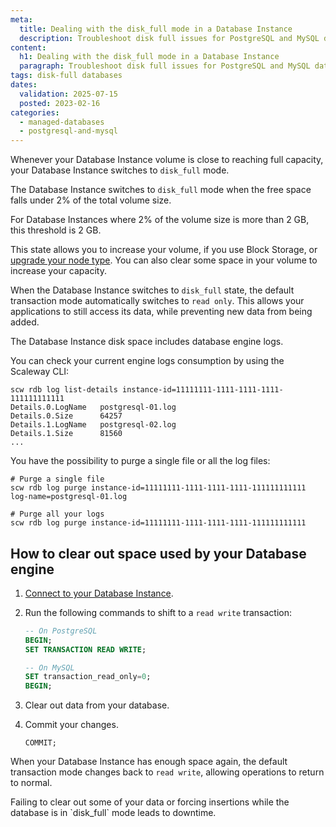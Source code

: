 ```yaml
---
meta:
  title: Dealing with the disk_full mode in a Database Instance
  description: Troubleshoot disk full issues for PostgreSQL and MySQL databases.
content:
  h1: Dealing with the disk_full mode in a Database Instance
  paragraph: Troubleshoot disk full issues for PostgreSQL and MySQL databases.
tags: disk-full databases
dates:
  validation: 2025-07-15
  posted: 2023-02-16
categories:
  - managed-databases
  - postgresql-and-mysql
---
```


Whenever your Database Instance volume is close to reaching full capacity, your Database Instance switches to `disk_full` mode.

The Database Instance switches to `disk_full` mode when the free space falls under 2% of the total volume size.

For Database Instances where 2% of the volume size is more than 2 GB, this threshold is 2 GB.

This state allows you to increase your volume, if you use Block Storage, or [upgrade your node type](/managed-databases-for-postgresql-and-mysql/how-to/upgrade-a-database/). You can also clear some space in your volume to increase your capacity.

When the Database Instance switches to `disk_full` state, the default transaction mode automatically switches to `read only`. This allows your applications to still access its data, while preventing new data from being added.

<Message type="important">
  The Database Instance disk space includes database engine logs.
</Message>

You can check your current engine logs consumption by using the Scaleway CLI:

```
scw rdb log list-details instance-id=11111111-1111-1111-1111-111111111111
Details.0.LogName   postgresql-01.log
Details.0.Size      64257
Details.1.LogName   postgresql-02.log
Details.1.Size      81560
...
```

You have the possibility to purge a single file or all the log files:

```
# Purge a single file
scw rdb log purge instance-id=11111111-1111-1111-1111-111111111111 log-name=postgresql-01.log

# Purge all your logs
scw rdb log purge instance-id=11111111-1111-1111-1111-111111111111
```

## How to clear out space used by your Database engine

1. [Connect to your Database Instance](/managed-databases-for-postgresql-and-mysql/how-to/connect-database-instance/).
2. Run the following commands to shift to a `read write` transaction:
    ```sql
    -- On PostgreSQL
    BEGIN;
    SET TRANSACTION READ WRITE;
    ```

    ```sql
    -- On MySQL
    SET transaction_read_only=0;
    BEGIN;
    ```
3. Clear out data from your database.
4. Commit your changes.
    ```
    COMMIT;
    ```

When your Database Instance has enough space again, the default transaction mode changes back to `read write`, allowing operations to return to normal.

<Message type="important">
  Failing to clear out some of your data or forcing insertions while the database is in `disk_full` mode leads to downtime.
</Message>
